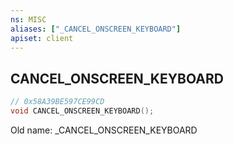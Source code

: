 ```yaml
---
ns: MISC
aliases: ["_CANCEL_ONSCREEN_KEYBOARD"]
apiset: client
---
```

## CANCEL_ONSCREEN_KEYBOARD

```c
// 0x58A39BE597CE99CD
void CANCEL_ONSCREEN_KEYBOARD();
```

Old name: _CANCEL_ONSCREEN_KEYBOARD